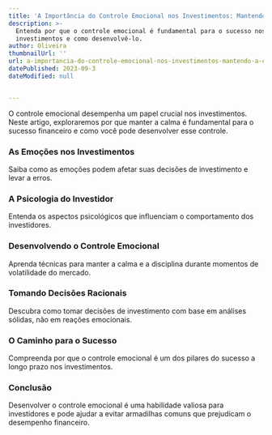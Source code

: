 ```yaml
---
title: 'A Importância do Controle Emocional nos Investimentos: Mantendo a Calma'
description: >-
  Entenda por que o controle emocional é fundamental para o sucesso nos
  investimentos e como desenvolvê-lo.
author: Oliveira
thumbnailUrl: ''
url: a-importancia-do-controle-emocional-nos-investimentos-mantendo-a-calma
datePublished: 2023-09-3
dateModified: null


---
```


O controle emocional desempenha um papel crucial nos investimentos. Neste artigo, exploraremos por que manter a calma é fundamental para o sucesso financeiro e como você pode desenvolver esse controle.

### As Emoções nos Investimentos

Saiba como as emoções podem afetar suas decisões de investimento e levar a erros.

### A Psicologia do Investidor

Entenda os aspectos psicológicos que influenciam o comportamento dos investidores.

### Desenvolvendo o Controle Emocional

Aprenda técnicas para manter a calma e a disciplina durante momentos de volatilidade do mercado.

### Tomando Decisões Racionais

Descubra como tomar decisões de investimento com base em análises sólidas, não em reações emocionais.

### O Caminho para o Sucesso

Compreenda por que o controle emocional é um dos pilares do sucesso a longo prazo nos investimentos.

### Conclusão

Desenvolver o controle emocional é uma habilidade valiosa para investidores e pode ajudar a evitar armadilhas comuns que prejudicam o desempenho financeiro.


